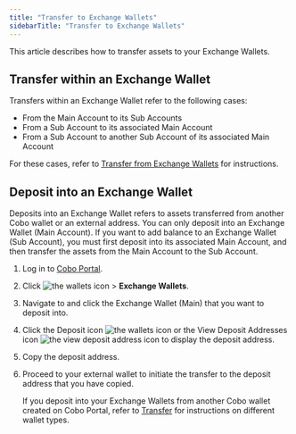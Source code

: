```yaml
---
title: "Transfer to Exchange Wallets"
sidebarTitle: "Transfer to Exchange Wallets"
---
```


This article describes how to transfer assets to your Exchange Wallets.

## Transfer within an Exchange Wallet

Transfers within an Exchange Wallet refer to the following cases:
- From the Main Account to its Sub Accounts
- From a Sub Account to its associated Main Account
- From a Sub Account to another Sub Account of its associated Main Account

For these cases, refer to [Transfer from Exchange Wallets](/en/portal/transfers/from-exchange-wallets) for instructions.

## Deposit into an Exchange Wallet
Deposits into an Exchange Wallet refers to assets transferred from another Cobo wallet or an external address. You can only deposit into an Exchange Wallet (Main Account). If you want to add balance to an Exchange Wallet (Sub Account), you must first deposit into its associated Main Account, and then transfer the assets from the Main Account to the Sub Account. 

1. Log in to [Cobo Portal](https://portal.cobo.com/login).
2. Click <img src="/en/images/mpc-wallet/wallets-icon.svg" className="icon" alt="the wallets icon" /> > **Exchange Wallets**.
3. Navigate to and click the Exchange Wallet (Main) that you want to deposit into. 
4. Click the Deposit icon <img src="/en/images/exchange-wallet/10.png" className="icon" alt="the wallets icon"/> or the View Deposit Addresses icon <img src="/en/images/exchange-wallet/icon_deposit_address.svg" className="icon" alt="the view deposit address icon"/> to display the deposit address.
5. Copy the deposit address. 
6. Proceed to your external wallet to initiate the transfer to the deposit address that you have copied.

    <Info>If you deposit into your Exchange Wallets from another Cobo wallet created on Cobo Portal, refer to <a href="/en/portal/exchange-wallets/transfers">Transfer</a> for instructions on different wallet types.</Info>
